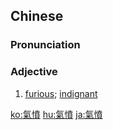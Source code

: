 {{also|气愤}}
==Chinese==
{{zh-forms|s=气愤|alt=氣忿}}

===Pronunciation===
{{zh-pron
|m=qìfèn
|c=hei3 fan5
|mn=qz,xm,zz:khì-hūn/tw:khì-hùn
|cat=a
}}

===Adjective===
{{zh-adj}}

# [[furious]]; [[indignant]]

{{zh-cat|Intermediate}}

[[ko:氣憤]]
[[hu:氣憤]]
[[ja:氣憤]]